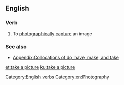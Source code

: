 ==English==

===Verb===
{{en-verb|head=[[take]] a [[picture]]|takes a picture|taking a picture|took a picture|taken a picture}}

# {{context|idiomatic|lang=en}} To [[photographically]] [[capture]] an image

===See also===
* [[Appendix:Collocations of do, have, make, and take]]

[[Category:English verbs]]
[[Category:en:Photography]]

[[et:take a picture]]
[[ku:take a picture]]